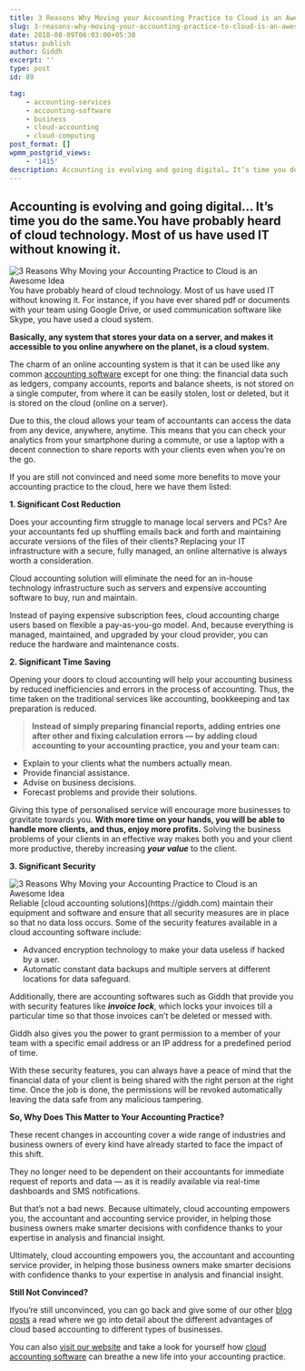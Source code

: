 ```yaml
---
title: 3 Reasons Why Moving your Accounting Practice to Cloud is an Awesome Idea!
slug: 3-reasons-why-moving-your-accounting-practice-to-cloud-is-an-awesome-idea
date: 2018-08-09T06:03:00+05:30
status: publish
author: Giddh
excerpt: ''
type: post
id: 89

tag:
    - accounting-services
    - accounting-software
    - business
    - cloud-accounting
    - cloud-computing
post_format: []
wpmm_postgrid_views:
    - '1415'
description: Accounting is evolving and going digital… It’s time you do the same. You have probably heard of cloud technology. Most of us have used IT without knowing it.
---
```

Accounting is evolving and going digital… It’s time you do the same.You have probably heard of cloud technology. Most of us have used IT without knowing it.
--------------------------------------------------------------------

<img class="wp-block-image size-large" src = "../../img/blog/1*B5WT7I1l5A-nRyXE-KbkXQ.webp" alt="3 Reasons Why Moving your Accounting Practice to Cloud is an Awesome Idea" />You have probably heard of cloud technology. Most of us have used IT without knowing it. For instance, if you have ever shared pdf or documents with your team using Google Drive, or used communication software like Skype, you have used a cloud system.

**Basically, any system that stores your data on a server, and makes it accessible to you online anywhere on the planet, is a cloud system.**

The charm of an online accounting system is that it can be used like any common [accounting software](https://giddh.com) except for one thing: the financial data such as ledgers, company accounts, reports and balance sheets, is not stored on a single computer, from where it can be easily stolen, lost or deleted, but it is stored on the cloud (online on a server).

Due to this, the cloud allows your team of accountants can access the data from any device, anywhere, anytime. This means that you can check your analytics from your smartphone during a commute, or use a laptop with a decent connection to share reports with your clients even when you’re on the go.

If you are still not convinced and need some more benefits to move your accounting practice to the cloud, here we have them listed:

**1. Significant Cost Reduction**

Does your accounting firm struggle to manage local servers and PCs? Are your accountants fed up shuffling emails back and forth and maintaining accurate versions of the files of their clients? Replacing your IT infrastructure with a secure, fully managed, an online alternative is always worth a consideration.

Cloud accounting solution will eliminate the need for an in-house technology infrastructure such as servers and expensive accounting software to buy, run and maintain.

Instead of paying expensive subscription fees, cloud accounting charge users based on flexible a pay-as-you-go model. And, because everything is managed, maintained, and upgraded by your cloud provider, you can reduce the hardware and maintenance costs.

**2. Significant Time Saving**

Opening your doors to cloud accounting will help your accounting business by reduced inefficiencies and errors in the process of accounting. Thus, the time taken on the traditional services like accounting, bookkeeping and tax preparation is reduced.

> **Instead of simply preparing financial reports, adding entries one after other and fixing calculation errors — by adding cloud accounting to your accounting practice, you and your team can:**

- Explain to your clients what the numbers actually mean.
- Provide financial assistance.
- Advise on business decisions.
- Forecast problems and provide their solutions.

Giving this type of personalised service will encourage more businesses to gravitate towards you. **With more time on your hands, you will be able to handle more clients, and thus, enjoy more profits.** Solving the business problems of your clients in an effective way makes both you and your client more productive, thereby increasing ***your value*** to the client.

**3. Significant Security**

<img class="wp-block-image size-large" src = "../../img/blog/1*EoZ-0mYlZHAgM1AkehokoA.webp" alt="3 Reasons Why Moving your Accounting Practice to Cloud is an Awesome Idea" />
Reliable [cloud accounting solutions](https://giddh.com) maintain their equipment and software and ensure that all security measures are in place so that no data loss occurs. Some of the security features available in a cloud accounting software include:

- Advanced encryption technology to make your data useless if hacked by a user.
- Automatic constant data backups and multiple servers at different locations for data safeguard.

Additionally, there are accounting softwares such as Giddh that provide you with security features like ***invoice lock***, which locks your invoices till a particular time so that those invoices can’t be deleted or messed with.

Giddh also gives you the power to grant permission to a member of your team with a specific email address or an IP address for a predefined period of time.

With these security features, you can always have a peace of mind that the financial data of your client is being shared with the right person at the right time. Once the job is done, the permissions will be revoked automatically leaving the data safe from any malicious tampering.

**So, Why Does This Matter to Your Accounting Practice?**

These recent changes in accounting cover a wide range of industries and business owners of every kind have already started to face the impact of this shift.

They no longer need to be dependent on their accountants for immediate request of reports and data — as it is readily available via real-time dashboards and SMS notifications.

But that’s not a bad news. Because ultimately, cloud accounting empowers you, the accountant and accounting service provider, in helping those business owners make smarter decisions with confidence thanks to your expertise in analysis and financial insight.

Ultimately, cloud accounting empowers you, the accountant and accounting service provider, in helping those business owners make smarter decisions with confidence thanks to your expertise in analysis and financial insight.

**Still Not Convinced?**

Ifyou’re still unconvinced, you can go back and give some of our other [blog posts](https://giddh.com/blog) a read where we go into detail about the different advantages of cloud based accounting to different types of businesses.

You can also [visit our website](https://giddh.com) and take a look for yourself how [cloud accounting software](https://giddh.com) can breathe a new life into your accounting practice.